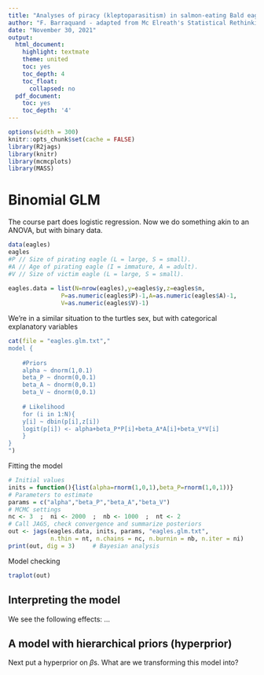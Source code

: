 ```yaml
---
title: "Analyses of piracy (kleptoparasitism) in salmon-eating Bald eagles"
author: "F. Barraquand - adapted from Mc Elreath's Statistical Rethinking"
date: "November 30, 2021"
output:
  html_document:
    highlight: textmate
    theme: united
    toc: yes
    toc_depth: 4
    toc_float:
      collapsed: no
  pdf_document:
    toc: yes
    toc_depth: '4'
---
```


```r
options(width = 300)
knitr::opts_chunk$set(cache = FALSE) 
library(R2jags)
library(knitr)
library(mcmcplots)
library(MASS)
```

# Binomial GLM

The course part does logistic regression. Now we do something akin to an ANOVA, but with binary data. 


```r
data(eagles)
eagles
#P // Size of pirating eagle (L = large, S = small).
#A // Age of pirating eagle (I = immature, A = adult).
#V // Size of victim eagle (L = large, S = small).
 
eagles.data = list(N=nrow(eagles),y=eagles$y,z=eagles$n,
               P=as.numeric(eagles$P)-1,A=as.numeric(eagles$A)-1,
               V=as.numeric(eagles$V)-1)

```


We're in a similar situation to the turtles sex, but with categorical explanatory variables

```r

cat(file = "eagles.glm.txt","
model {
    
    #Priors
    alpha ~ dnorm(1,0.1)
    beta_P ~ dnorm(0,0.1)
    beta_A ~ dnorm(0,0.1)
    beta_V ~ dnorm(0,0.1)
    
    # Likelihood
    for (i in 1:N){
    y[i] ~ dbin(p[i],z[i])
    logit(p[i]) <- alpha+beta_P*P[i]+beta_A*A[i]+beta_V*V[i]
    }
}
")

```

Fitting the model

```r
# Initial values
inits = function(){list(alpha=rnorm(1,0,1),beta_P=rnorm(1,0,1))}
# Parameters to estimate
params = c("alpha","beta_P","beta_A","beta_V")
# MCMC settings
nc <- 3  ;  ni <- 2000  ;  nb <- 1000  ;  nt <- 2
# Call JAGS, check convergence and summarize posteriors
out <- jags(eagles.data, inits, params, "eagles.glm.txt",
            n.thin = nt, n.chains = nc, n.burnin = nb, n.iter = ni)
print(out, dig = 3)     # Bayesian analysis
```

Model checking

```r
traplot(out)
```


## Interpreting the model

We see the following effects: 
...

## A model with hierarchical priors (hyperprior)

Next put a hyperprior on $\beta$s. What are we transforming this model into? 

```r

```

